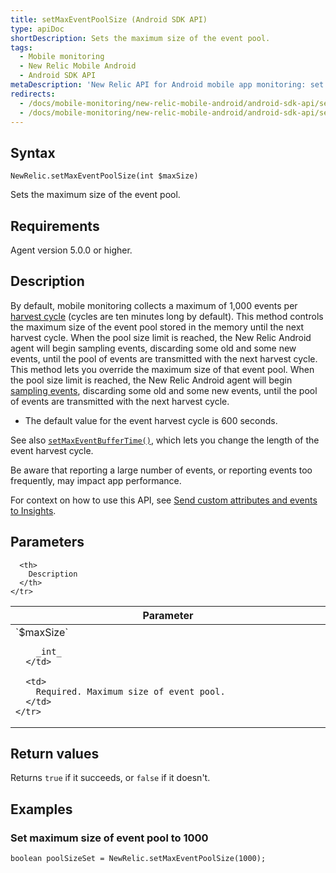 ```yaml
---
title: setMaxEventPoolSize (Android SDK API)
type: apiDoc
shortDescription: Sets the maximum size of the event pool.
tags:
  - Mobile monitoring
  - New Relic Mobile Android
  - Android SDK API
metaDescription: 'New Relic API for Android mobile app monitoring: set maximum event pool size.'
redirects:
  - /docs/mobile-monitoring/new-relic-mobile-android/android-sdk-api/setmaxeventpoolsize-android-agent-api
  - /docs/mobile-monitoring/new-relic-mobile-android/android-sdk-api/setmaxeventpoolsize-android-sdk-api
---
```


## Syntax

```
NewRelic.setMaxEventPoolSize(int $maxSize)
```

Sets the maximum size of the event pool.

## Requirements

Agent version 5.0.0 or higher.

## Description

By default, mobile monitoring collects a maximum of 1,000 events per [harvest cycle](/docs/apm/new-relic-apm/getting-started/glossary#harvest-cycle) (cycles are ten minutes long by default). 
This method controls the maximum size of the event pool stored in the memory until the next harvest cycle. When the pool size limit is reached, the New Relic Android agent will begin sampling events, discarding some old and some new events, until the pool of events are transmitted with the next harvest cycle. 
This method lets you override the maximum size of that event pool. When the pool size limit is reached, the New Relic Android agent will begin [sampling events](/docs/agents/manage-apm-agents/agent-data/new-relic-events-limits-sampling), discarding some old and some new events, until the pool of events are transmitted with the next harvest cycle.

* The default value for the event harvest cycle is 600 seconds. 

See also [`setMaxEventBufferTime()`](/docs/mobile-monitoring/new-relic-mobile-android/android-sdk-api/setmaxeventbuffertime-android-sdk-api), which lets you change the length of the event harvest cycle.

<Callout variant="important">
  Be aware that reporting a large number of events, or reporting events too frequently, may impact app performance.
</Callout>

For context on how to use this API, see [Send custom attributes and events to Insights](/docs/mobile-monitoring/new-relic-mobile-android/install-configure/work-android-sdk-api#attributes-events-insights).

## Parameters

<table>
  <thead>
    <tr>
      <th width="25%">
        Parameter
      </th>

      <th>
        Description
      </th>
    </tr>
  </thead>

  <tbody>
    <tr>
      <td>
        `$maxSize`

        _int_
      </td>

      <td>
        Required. Maximum size of event pool.
      </td>
    </tr>
  </tbody>
</table>

## Return values

Returns `true` if it succeeds, or `false` if it doesn't.

## Examples

### Set maximum size of event pool to 1000

```
boolean poolSizeSet = NewRelic.setMaxEventPoolSize(1000);
```

